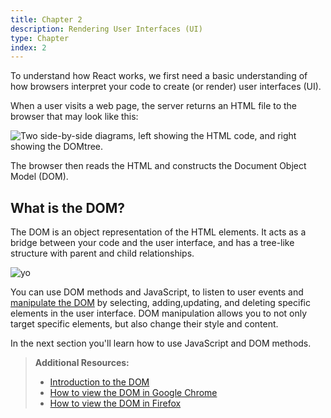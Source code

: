 ```yaml
---
title: Chapter 2
description: Rendering User Interfaces (UI)
type: Chapter
index: 2
---
```


To understand how React works, we first need a basic understanding of how
browsers interpret your code to create (or render) user interfaces (UI).

When a user visits a web page, the server returns an HTML file to the browser
that may look like this:

![Two side-by-side diagrams, left showing the HTML code, and right showing the
DOMtree.](https://vvlp2wl4yesgvvvr.public.blob.vercel-storage.com/vercel/react/learn-html-and-dom-mjjCoVIX214236y4ZWsPUstQkBMX89.webp)

The browser then reads the HTML and constructs the Document Object Model
(DOM).

## What is the DOM?

The DOM is an object representation of the HTML elements. It acts as a bridge
between your code and the user interface, and has a tree-like structure with
parent and child relationships.

![yo](https://vvlp2wl4yesgvvvr.public.blob.vercel-storage.com/vercel/react/learn-dom-and-ui-DXRlnYmmAX4KaSRcsRKsgP9FBMLeea.webp)

You can use DOM methods and JavaScript, to listen to user events and [manipulate the DOM](https://developer.mozilla.org/docs/Learn/JavaScript/Client-side_web_APIs/Manipulating_documents) by selecting, adding,updating, and deleting specific elements in the user interface. DOM manipulation allows you to not only target specific elements, but also change their style and content.

In the next section you'll learn how to use JavaScript and DOM methods.

> **Additional Resources:**
>
> - [Introduction to the
>   DOM](https://developer.mozilla.org/docs/Web/API/Document_Object_Model/Introduction)
> - [How to view the DOM in Google
>   Chrome](https://developer.chrome.com/docs/devtools/dom/)
> - [How to view the DOM in
>   Firefox](https://developer.mozilla.org/docs/Tools/Debugger/How_to/Highlight_and_inspect_DOM_nodes)
